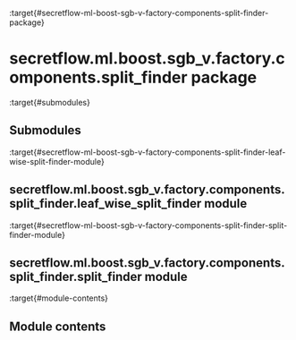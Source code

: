:target{#secretflow-ml-boost-sgb-v-factory-components-split-finder-package}

# secretflow\.ml.boost.sgb\_v.factory.components.split\_finder package

:target{#submodules}

## Submodules

:target{#secretflow-ml-boost-sgb-v-factory-components-split-finder-leaf-wise-split-finder-module}

## secretflow\.ml.boost.sgb\_v.factory.components.split\_finder.leaf\_wise\_split\_finder module

:target{#secretflow-ml-boost-sgb-v-factory-components-split-finder-split-finder-module}

## secretflow\.ml.boost.sgb\_v.factory.components.split\_finder.split\_finder module

:target{#module-contents}

## Module contents
